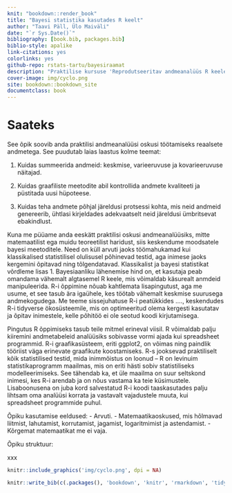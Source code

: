 ```yaml
--- 
knit: "bookdown::render_book"
title: "Bayesi statistika kasutades R keelt"
author: "Taavi Päll, Ülo Maiväli"
date: "`r Sys.Date()`"
bibliography: [book.bib, packages.bib]
biblio-style: apalike
link-citations: yes
colorlinks: yes
github-repo: rstats-tartu/bayesiraamat
description: "Praktilise kursuse 'Reprodutseeritav andmeanalüüs R keeles' Bayesi statistika materjalid."
cover-image: img/cyclo.png
site: bookdown::bookdown_site
documentclass: book
---
```


# Saateks {-}

See õpik soovib anda praktilisi andmeanalüüsi oskusi töötamiseks reaalsete andmetega. See puudutab laias laastus kolme teemat: 

1. Kuidas summeerida andmeid: keskmise, varieeruvuse ja kovarieeruvuse näitajad. 

2. Kuidas graafiliste meetodite abil kontrollida andmete kvaliteeti ja püstitada uusi hüpoteese.

3. Kuidas teha andmete põhjal järeldusi protsessi kohta, mis neid andmeid genereerib, ühtlasi kirjeldades adekvaatselt neid järeldusi ümbritsevat ebakindlust.

Kuna me püüame anda eeskätt praktilisi oskusi andmeanalüüsiks, mitte matemaatilist ega muidu teoreetilist haridust, siis keskendume moodsatele bayesi meetoditele. Need on küll arvuti jaoks töömahukamad kui klassikalised statistilisel olulisusel põhinevad testid, aga inimese jaoks kergemini õpitavad ning tõlgendatavad. Klassikalist ja bayesi statistikat võrdleme lisas 1. Bayesiaanliku lähenemise hind on, et kasutaja peab omandama vähemalt algtasemel R keele, mis võimaldab käsurealt anmdeid manipuleerida. R-i õppimine nõuab kahtlemata lisapingutust, aga me usume, et see tasub ära igaühele, kes töötab vähemalt keskmise suurusega andmekogudega. Me teeme sissejuhatuse R-i peatükkides ...., keskendudes R-i tidyverse ökosüsteemile, mis on optimeeritud olema kergesti kasutatav ja õpitav inimestele, kelle põhitöö ei ole seotud koodi kirjutamisega.  

Pingutus R õppimiseks tasub teile mitmel erineval viisil. R võimaldab palju kiiremini andmetabeleid analüüsiks sobivasse vormi  ajada kui spreadsheet programmid. R-i graafikasüsteem, eriti ggplot2, on võimas ning paindlik tööriist väga erinevate graafikute koostamiseks. R-s jooksevad praktiliselt kõik statistilised testid, mida inimmõistus on loonud -- R on levinuim statistikaprogramm maailmas, mis on eriti hästi sobiv statistiliseks modelleerimiseks. See tähendab ka, et üle maailma on suur seltskond inimesi, kes R-i arendab ja on nõus vastama ka teie küsimustele. Lisaboonusena on juba kord salvestatud R-i koodi taaskasutades palju lihtsam oma analüüsi korrata ja vastavalt vajadustele muuta, kui spreadsheet programmide puhul.    

Õpiku kasutamise eeldused:
- Arvuti.
- Matemaatikaoskused, mis hõlmavad liitmist, lahutamist, korrutamist, jagamist, logaritmimist ja astendamist. 
- Kõrgemat matemaatikat me ei vaja. 

Õpiku struktuur:


xxx

```r
knitr::include_graphics('img/cyclo.png', dpi = NA)
```


```r
knitr::write_bib(c(.packages(), 'bookdown', 'knitr', 'rmarkdown', 'tidyverse', 'broom', 'modelr', 'viridis', 'scatterplot3d', 'rstan', 'rethinking', 'brms', 'car', 'corrgram', 'boot', 'bayesboot', 'gapminder', 'devtools', 'ggthemes', 'grid', 'gridExtra'), 'packages.bib')
```

